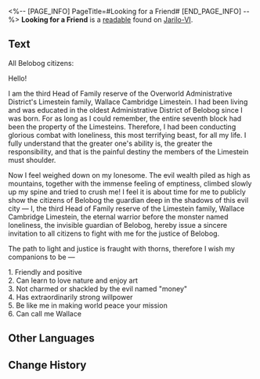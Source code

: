 <%-- [PAGE_INFO]
PageTitle=#Looking for a Friend#
[END_PAGE_INFO] --%>
{{Readable Infobox
|id           = 128
|partIds      = 190274
|title        = 
|image        = Item Jarilo-VI Readable.png
|world        = Jarilo-VI
|parts        = 1
|author       = <!--to be added-->
|description  = A friend wanted poster. Most of the posters Wallace put up in the city have been torn off the wall.
|part1        = Looking for a Friend
|source1      = {{cx|Source missing}}
|characters   = 
|factions     = 
}}
'''Looking for a Friend''' is a [[readable]] found on [[Jarilo-VI]].
<!--
==Location==
{{Map Embed|<map name>|<marker id>}}
-->
==Text==
All Belobog citizens:

Hello!

I am the third Head of Family reserve of the Overworld Administrative District's Limestein family, Wallace Cambridge Limestein. I had been living and was educated in the oldest Administrative District of Belobog since I was born. For as long as I could remember, the entire seventh block had been the property of the Limesteins. Therefore, I had been conducting glorious combat with loneliness, this most terrifying beast, for all my life. I fully understand that the greater one's ability is, the greater the responsibility, and that is the painful destiny the members of the Limestein must shoulder.

Now I feel weighed down on my lonesome. The evil wealth piled as high as mountains, together with the immense feeling of emptiness, climbed slowly up my spine and tried to crush me! I feel it is about time for me to publicly show the citizens of Belobog the guardian deep in the shadows of this evil city &mdash; I, the third Head of Family reserve of the Limestein family, Wallace Cambridge Limestein, the eternal warrior before the monster named loneliness, the invisible guardian of Belobog, hereby issue a sincere invitation to all citizens to fight with me for the justice of Belobog.

The path to light and justice is fraught with thorns, therefore I wish my companions to be &mdash;

1. Friendly and positive<br />2. Can learn to love nature and enjoy art<br />3. Not charmed or shackled by the evil named "money"<br />4. Has extraordinarily strong willpower<br />5. Be like me in making world peace your mission<br />6. Can call me Wallace

<!--
==Trivia==
* 
-->
==Other Languages==
{{Other Languages
|en   = Looking for a Friend
|zhs  = 征友启事
|zht  = 徵友啟事
|ja   = 友達募集
|ko   = 친구 모집
|es   = Buscando amigos
|fr   = À la recherche d'un ami
|ru   = Ищу друга
|th   = ประกาศรับสมัครเพื่อน
|vi   = Thông Báo Tìm Bạn Bốn Phương
|de   = Auf der Suche nach einem Freund
|id   = Pemberitahuan Pertemanan
|pt   = Em Busca de Uma Amizade
}}

==Change History==
{{Change History|1.0}}